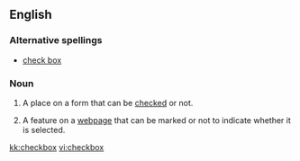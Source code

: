 ==English==
{{wikipedia}}
===Alternative spellings===
* [[check box]]

===Noun===
{{en-noun|pl=checkboxes}}

# A place on a form that can be [[checked]] or not.
# {{graphical user interface}} A feature on a [[webpage]] that can be marked or not to indicate whether it is selected.

[[kk:checkbox]]
[[vi:checkbox]]
